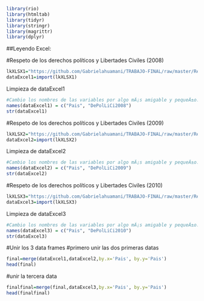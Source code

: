 
```r
library(rio)
library(htmltab)
library(tidyr)
library(stringr)
library(magrittr)
library(dplyr)
```

##Leyendo Excel:

#Respeto de los derechos políticos y Libertades Civiles (2008)
```r
lkXLSX1="https://github.com/Gabrielahuamani/TRABAJO-FINAL/raw/master/Respeto_DerechosPol%C3%ADticos_y_LibertadesCiviles_2008.xlsx"
dataExcel1=import(lkXLSX1)
```
Limpieza de dataExcel1
```r
#Cambio los nombres de las variables por algo mÃ¡s amigable y pequeÃ±o.
names(dataExcel1) = c("Pais", "DePolLiCi2008")
str(dataExcel1)
```

#Respeto de los derechos políticos y Libertades Civiles (2009)
```r
lkXLSX2="https://github.com/Gabrielahuamani/TRABAJO-FINAL/raw/master/Respeto_DerechosPol%C3%ADticos_%20y_Libertades%20Civiles_2009.xlsx"
dataExcel2=import(lkXLSX2)
```
Limpieza de dataExcel2
```r
#Cambio los nombres de las variables por algo mÃ¡s amigable y pequeÃ±o.
names(dataExcel2) = c("Pais", "DePolLiCi2009")
str(dataExcel2)
```

#Respeto de los derechos políticos y Libertades Civiles (2010)
```r
lkXLSX3="https://github.com/Gabrielahuamani/TRABAJO-FINAL/raw/master/Respeto_Derechos%20Pol%C3%ADticos_y_LibertadesCiviles_2010.xlsx"
dataExcel3=import(lkXLSX3)
```
Limpieza de dataExcel3
```r
#Cambio los nombres de las variables por algo mÃ¡s amigable y pequeÃ±o.
names(dataExcel3) = c("Pais", "DePolLiCi2010")
str(dataExcel3)
```
#Unir los 3 data frames
#primero unir las dos primeras datas
```r
final=merge(dataExcel1,dataExcel2,by.x='Pais', by.y='Pais') 
head(final)
```
#unir la tercera data
```r
finalfinal=merge(final,dataExcel3,by.x='Pais', by.y='Pais') 
head(finalfinal)
```

